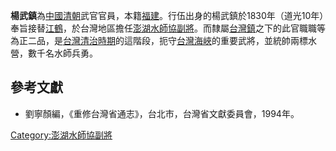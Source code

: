 '''楊武鎮'''為[[中國|中國]][[清朝|清朝]]武官官員，本籍[[福建|福建]]。行伍出身的楊武鎮於1830年（道光10年）奉旨接替[[江鶴|江鶴]]，於台灣地區擔任[[澎湖水師協|澎湖水師協]][[副將|副將]]。而隸屬[[台灣鎮|台灣鎮]]之下的此官職職等為正二品，是[[台灣清治時期|台灣清治時期]]的這階段，扼守[[台灣海峽|台灣海峽]]的重要武將，並統帥兩標水營，數千名水師兵勇。
{{start box}}
{{s-before|[[江鶴|江鶴]]}}
{{s-title|[[澎湖水師協|澎湖水師協]][[副將|副將]]|1830年上任}}
{{s-after|[[謝建雍|謝建雍]]}}
{{end box}}

==參考文獻==
*劉寧顏編，《重修台灣省通志》，台北市，台灣省文獻委員會，1994年。

[[Category:澎湖水師協副將|Category:澎湖水師協副將]]